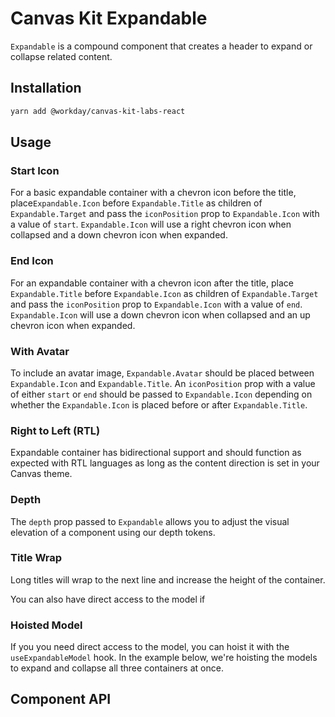 

<Meta of={ExpandableStories} />

# Canvas Kit Expandable

`Expandable` is a compound component that creates a header to expand or collapse related content.

## Installation

```sh
yarn add @workday/canvas-kit-labs-react
```

## Usage

### Start Icon

For a basic expandable container with a chevron icon before the title, place`Expandable.Icon` before
`Expandable.Title` as children of `Expandable.Target` and pass the `iconPosition` prop to
`Expandable.Icon` with a value of `start`. `Expandable.Icon` will use a right chevron icon when
collapsed and a down chevron icon when expanded.

<ExampleCodeBlock of={ExpandableStories.StartIcon} />

### End Icon

For an expandable container with a chevron icon after the title, place `Expandable.Title` before
`Expandable.Icon` as children of `Expandable.Target` and pass the `iconPosition` prop to
`Expandable.Icon` with a value of `end`. `Expandable.Icon` will use a down chevron icon when
collapsed and an up chevron icon when expanded.

<ExampleCodeBlock of={ExpandableStories.EndIcon} />

### With Avatar

To include an avatar image, `Expandable.Avatar` should be placed between `Expandable.Icon` and
`Expandable.Title`. An `iconPosition` prop with a value of either `start` or `end` should be passed
to `Expandable.Icon` depending on whether the `Expandable.Icon` is placed before or after
`Expandable.Title`.

<ExampleCodeBlock of={ExpandableStories.Avatar} />

### Right to Left (RTL)

Expandable container has bidirectional support and should function as expected with RTL languages as
long as the content direction is set in your Canvas theme.

<ExampleCodeBlock of={ExpandableStories.RTL} />

### Depth

The `depth` prop passed to `Expandable` allows you to adjust the visual elevation of a component
using our depth tokens.

<ExampleCodeBlock of={ExpandableStories.Depth} />

### Title Wrap

Long titles will wrap to the next line and increase the height of the container.

<ExampleCodeBlock of={ExpandableStories.LongTitle} />

You can also have direct access to the model if

### Hoisted Model

If you you need direct access to the model, you can hoist it with the `useExpandableModel` hook. In
the example below, we're hoisting the models to expand and collapse all three containers at once.

<ExampleCodeBlock of={ExpandableStories.HoistedModel} />

## Component API

<SymbolDoc name="Expandable" fileName="/labs-react/" />
